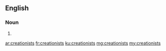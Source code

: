 ==English==

===Noun===
{{head|en}}

# {{plural of|creationist}}

[[ar:creationists]]
[[fr:creationists]]
[[ku:creationists]]
[[mg:creationists]]
[[my:creationists]]